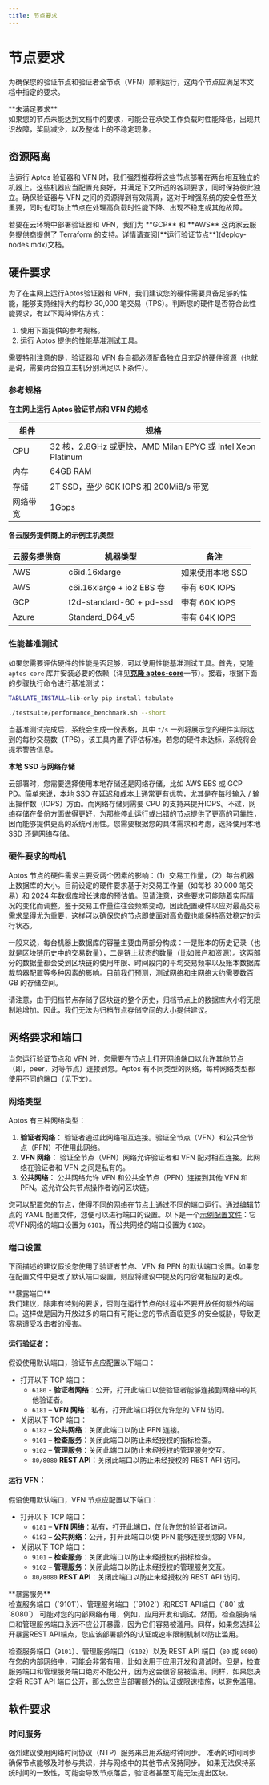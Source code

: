 ```yaml
---
title: 节点要求
---
```



# 节点要求

为确保您的验证节点和验证者全节点（VFN）顺利运行，这两个节点应满足本文档中指定的要求。

<Callout type="warning">
**未满足要求**<br />
如果您的节点未能达到文档中的要求，可能会在承受工作负载时性能降低，出现共识故障，奖励减少，以及整体上的不稳定现象。
</Callout>

## 资源隔离

当运行 Aptos 验证器和 VFN 时，我们强烈推荐将这些节点部署在两台相互独立的机器上。这些机器应当配置充良好，并满足下文所述的各项要求，同时保持彼此独立。确保验证器与 VFN 之间的资源得到有效隔离，这对于增强系统的安全性至关重要，同时也可防止节点在处理高负载时性能下降、出现不稳定或其他故障。

<Callout type="info">
若要在云环境中部署验证器和 VFN，我们为 **GCP** 和 **AWS** 这两家云服务提供商提供了 Terraform 的支持。详情请查阅[**运行验证节点**](deploy-nodes.mdx)文档。
</Callout>

## 硬件要求

为了在主网上运行Aptos验证器和 VFN，我们建议您的硬件需要具备足够的性能，能够支持维持大约每秒 30,000 笔交易（TPS）。判断您的硬件是否符合此性能要求，有以下两种评估方式：

1. 使用下面提供的参考规格。
2. 运行 Aptos 提供的性能基准测试工具。

需要特别注意的是，验证器和 VFN 各自都必须配备独立且充足的硬件资源（也就是说，需要两台独立主机分别满足以下条件）。

### 参考规格

**在主网上运行 Aptos 验证节点和 VFN 的规格**

| 组件     | 规格                                                        |
| -------- | ----------------------------------------------------------- |
| CPU      | 32 核，2.8GHz 或更快，AMD Milan EPYC 或 Intel Xeon Platinum |
| 内存     | 64GB RAM                                                    |
| 存储     | 2T SSD，至少 60K IOPS 和 200MiB/s 带宽                      |
| 网络带宽 | 1Gbps                                                       |

**各云服务提供商上的示例主机类型**

| 云服务提供商 | 机器类型                  | 备注             |
| ------------ | ------------------------- | ---------------- |
| AWS          | c6id.16xlarge             | 如果使用本地 SSD |
| AWS          | c6i.16xlarge + io2 EBS 卷 | 带有 60K IOPS    |
| GCP          | t2d-standard-60 + pd-ssd  | 带有 60K IOPS    |
| Azure        | Standard_D64_v5           | 带有 64K IOPS    |

### 性能基准测试

如果您需要评估硬件的性能是否足够，可以使用性能基准测试工具。首先，克隆 `aptos-core` 库并安装必要的依赖（详见[**克隆 aptos-core**](../building-from-source.mdx#clone-the-aptos-core-repo)一节）。接着，根据下面的步骤执行命令进行基准测试：

```bash filename="终端"
TABULATE_INSTALL=lib-only pip install tabulate

./testsuite/performance_benchmark.sh --short
```

当基准测试完成后，系统会生成一份表格，其中 `t/s` 一列将展示您的硬件实际达到的每秒交易数（TPS）。该工具内置了评估标准，若您的硬件未达标，系统将会提示警告信息。

**本地 SSD 与网络存储**

云部署时，您需要选择使用本地存储还是网络存储，比如 AWS EBS 或 GCP PD。简单来说，本地 SSD 在延迟和成本上通常更有优势，尤其是在每秒输入 / 输出操作数（IOPS）方面。而网络存储则需要 CPU 的支持来提升IOPS。不过，网络存储在备份方面做得更好，为那些停止运行或出错的节点提供了更高的可靠性，因而能够提供更高的系统可用性。您需要根据您的具体需求和考虑，选择使用本地 SSD 还是网络存储。

### 硬件要求的动机

Aptos 节点的硬件需求主要受两个因素的影响：（1）交易工作量，（2）每台机器上数据库的大小。目前设定的硬件要求基于对交易工作量（如每秒 30,000 笔交易）和 2024 年数据库增长速度的预估值。但请注意，这些要求可能随着实际情况的变化而调整。鉴于交易工作量往往会频繁变动，因此配置硬件以应对最高交易需求显得尤为重要，这样可以确保您的节点即使面对高负载也能保持高效稳定的运行状态。

一般来说，每台机器上数据库的容量主要由两部分构成：一是账本的历史记录（也就是区块链历史中的交易数量），二是链上状态的数量（比如账户和资源）。这两部分的数据量都会受到区块链的使用年限、时间段内的平均交易频率以及账本数据库裁剪器配置等多种因素的影响。目前我们预测，测试网络和主网络大约需要数百 GB 的存储空间。

请注意，由于归档节点存储了区块链的整个历史，归档节点上的数据库大小将无限制地增加。因此，我们无法为归档节点存储空间的大小提供建议。


## 网络要求和端口

当您运行验证节点和 VFN 时，您需要在节点上打开网络端口以允许其他节点（即，peer，对等节点）连接到您。Aptos 有不同类型的网络，每种网络类型都使用不同的端口（见下文）。

### 网络类型

Aptos 有三种网络类型：

1. **验证者网络：** 验证者通过此网络相互连接。验证全节点（VFN）和公共全节点（PFN）不使用此网络。
2. **VFN 网络：** 验证全节点（VFN）网络允许验证者和 VFN 配对相互连接。此网络在验证者和 VFN 之间是私有的。
3. **公共网络：** 公共网络允许 VFN 和公共全节点（PFN）连接到其他 VFN 和 PFN。这允许公共节点操作者访问区块链。

您可以配置您的节点，使得不同的网络在节点上通过不同的端口运行。通过编辑节点的 YAML 配置文件，您便可以进行端口的设置。以下是一个[示例配置文件](https://github.com/aptos-labs/aptos-core/blob/4ce85456853c7b19b0a751fb645abd2971cc4c0c/docker/compose/aptos-node/fullnode.yaml#L10)：它将VFN网络的端口设置为 `6181`，而公共网络的端口设置为 `6182`。

### 端口设置

下面描述的建议假设您使用了验证者节点、VFN 和 PFN 的默认端口设置。如果您在配置文件中更改了默认端口设置，则应将建议中提及的内容做相应的更改。

<Callout type="warning">
**暴露端口**<br />
我们建议，除非有特别的要求，否则在运行节点的过程中不要开放任何额外的端口。这样做是因为开放过多的端口有可能让您的节点面临更多的安全威胁，导致更容易遭受攻击者的侵害。
</Callout>

#### 运行验证者：

假设使用默认端口，验证节点应配置以下端口：

- 打开以下 TCP 端口：
  - `6180` - **验证者网络**：公开，打开此端口以使验证者能够连接到网络中的其他验证者。
  - `6181` – **VFN 网络**：私有，打开此端口将仅允许您的 VFN 访问。
- 关闭以下 TCP 端口：
  - `6182` – **公共网络**：关闭此端口以防止 PFN 连接。
  - `9101` – **检查服务**：关闭此端口以防止未经授权的指标检查。
  - `9102` – **管理服务**：关闭此端口以防止未经授权的管理服务交互。
  - `80/8080` **REST API**：关闭此端口以防止未经授权的 REST API 访问。

#### 运行 VFN：

假设使用默认端口，VFN 节点应配置以下端口：

- 打开以下 TCP 端口：
  - `6181` – **VFN 网络**：私有，打开此端口，仅允许您的验证者访问。
  - `6182` – **公共网络**：公开，打开此端口以使 PFN 能够连接到您的 VFN。
- 关闭以下 TCP 端口：
  - `9101` – **检查服务**：关闭此端口以防止未经授权的指标检查。
  - `9102` – **管理服务**：关闭此端口以防止未经授权的管理服务交互。
  - `80/8080` **REST API**：关闭此端口以防止未经授权的 REST API 访问。

<Callout type="warning">
**暴露服务**<br />
检查服务端口（`9101`）、管理服务端口（`9102`）和REST API端口（`80` 或 `8080`）
可能对您的内部网络有用，例如，应用开发和调试。然而，检查服务端口和管理服务端口永远不应公开暴露，因为它们容易被滥用。同样，如果您选择公开暴露REST API端点，您应该部署额外的认证或速率限制机制以防止滥用。

检查服务端口（`9101`）、管理服务端口（`9102`）以及 REST API 端口（`80` 或 `8080`）在您的内部网络中，可能会非常有用，比如说用于应用开发和调试时。但是，检查服务端口和管理服务端口绝对不能公开，因为这会很容易被滥用。同样，如果您决定将 REST API 端口公开，那么您应当部署额外的认证或限速措施，以避免滥用。
</Callout>

## 软件要求

### 时间服务

强烈建议使用网络时间协议（NTP）服务来启用系统时钟同步。
准确的时间同步确保节点能够及时参与共识，并与网络中的其他节点保持同步。
如果无法保持系统时间的一致性，可能会导致节点落后，验证者甚至可能无法提出区块。